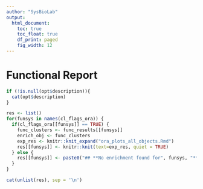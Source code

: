```yaml
---
author: "SysBioLab"
output:
  html_document:
    toc: true
    toc_float: true
    df_print: paged
    fig_width: 12
---
```


<style type='text/css'>
    body .main-container { 
        max-width: 90%;
    
    }

    .plot_real_size {
      overflow: scroll;
      max-height: 600px;
    }

    .plot_real_size img{
      max-width: none;
      max-height: none;
    }

    embed {
   
  }   
</style>

# **Functional Report**


```r
if (!is.null(opt$description)){
  cat(opt$description)
}

```

```r

res <- list()
for(funsys in names(cl_flags_ora)) {
  if(cl_flags_ora[[funsys]] == TRUE) {
    func_clusters <- func_results[[funsys]]
    enrich_obj <- func_clusters
    exp_res <- knitr::knit_expand("ora_plots_all_objects.Rmd")
    res[[funsys]] <- knitr::knit(text=exp_res, quiet = TRUE)
  } else {
    res[[funsys]] <- paste0("## **No enrichment found for", funsys, "**\n")
  }
}

cat(unlist(res), sep = '\n')

```

